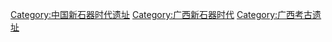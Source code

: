 [[Category:中国新石器时代遗址|Category:中国新石器时代遗址]]
[[Category:广西新石器时代|Category:广西新石器时代]]
[[Category:广西考古遗址|Category:广西考古遗址]]